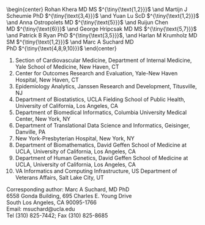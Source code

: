 \begin{center}
  {\Huge RESEARCH PROTOCOL}
\end{center}

<br>

\begin{center}
{\Huge Large-scale evidence generation and evaluation across a network of databases for type 2 diabetes mellitus}
\end{center}

<br>

\begin{center}
  Rohan Khera MD MS\ $^{\tiny{\text{1,2}}}$ \and
  Martijn J Scheumie PhD\ $^{\tiny{\text{3,4}}}$ \and
  Yuan Lu ScD\ $^{\tiny{\text{1,2}}}$ \and
  Anna Ostropolets MD\ $^{\tiny{\text{5}}}$ \and
  Ruijun Chen MD\ $^{\tiny{\text{6}}}$  \and
  George Hripcsak MD MS\ $^{\tiny{\text{5,7}}}$ \and
  Patrick B Ryan PhD\ $^{\tiny{\text{3,5}}}$, \and
  Harlan M Krumholz MD SM\ $^{\tiny{\text{1,2}}}$ \and
  Marc A Suchard MD PhD\ $^{\tiny{\text{4,8,9,10}}}$
\end{center}

\footnotesize

1. Section of Cardiovascular Medicine, Department of Internal Medicine, Yale School of Medicine, New Haven, CT
2. Center for Outcomes Research and Evaluation, Yale-New Haven Hospital, New Haven, CT
3. Epidemiology Analytics, Janssen Research and Development, Titusville, NJ
4. Department of Biostatistics, UCLA Fielding School of Public Health, University of California, Los Angeles, CA
5. Department of Biomedical Informatics, Columbia University Medical Center, New York, NY
6. Department of Translational Data Science and Informatics, Geisinger, Danville, PA
7. New York-Presbyterian Hospital, New York, NY
8. Department of Biomathematics, David Geffen School of Medicine at UCLA, University of California, Los Angeles, CA
9. Department of Human Genetics, David Geffen School of Medicine at UCLA, University of California, Los Angeles, CA
10. VA Informatics and Computing Infrastructure, US Department of Veterans Affairs, Salt Lake City, UT

\normalsize

Corresponding author: 
Marc A Suchard, MD PhD   
6558 Gonda Building, 695 Charles E. Young Drive   
South Los Angeles, CA 90095-1766    
Email: msuchard@ucla.edu   
Tel (310) 825-7442; Fax (310) 825-8685
